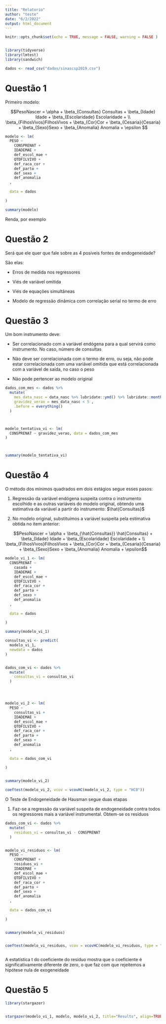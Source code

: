 ```yaml
---
title: "Relatorio"
author: "teste"
date: "6/2/2022"
output: html_document
---
```


```r
knitr::opts_chunk$set(echo = TRUE, message = FALSE, warning = FALSE )


library(tidyverse)
library(lmtest)
library(sandwich)


```

```r

dados <- read_csv("dados/sinascsp2019.csv")


```



# Questão 1

Primeiro modelo:

$$PesoNascer = \alpha + \beta_{Consultas} Consultas + \beta_{Idade} Idade + \beta_{Escolaridade} Escolaridade + \\ \beta_{FilhosVivos}FilhosVivos + \beta_{Cor}Cor + \beta_{Cesaria}{Cesaria} + \beta_{Sexo}Sexo + \beta_{Anomalia} Anomalia + \epsilon    $$


```r


modelo <- lm(
  PESO ~ 
    CONSPRENAT +
    IDADEMAE +
    def_escol_mae +
    QTDFILVIVO + 
    def_raca_cor +
    def_parto +
    def_sexo +
    def_anomalia
  ,
  
  data = dados
    
)

summary(modelo)


```

Renda, por exemplo



# Questão 2


Será que ele quer que fale sobre as 4 posíveis fontes de endogeneidade?

São elas:

- Erros de medida nos regressores

- Viés de variável omitida

- Viés de equações simultâneas

- Modelo de regressão dinâmica com correlação serial no termo de erro



# Questão 3


Um bom instrumento deve:

- Ser correlacionado com a variável endógena para a qual servirá como instrumento. No caso, número de consultas

- Não deve ser correlacionada com o termo de erro, ou seja, não pode estar correlacionada com uma variável omitida que está correlacionada com a variável de saída, no caso o peso

- Não pode pertencer ao modelo original





```r


dados_com_mes <- dados %>% 
  mutate(
    mes_data_nasc = data_nasc %>% lubridate::ymd() %>% lubridate::month(),
    gravidez_verao = mes_data_nasc < 5 ,
    .before = everything()
  ) 



modelo_tentativa_vi <- lm(
  CONSPRENAT ~ gravidez_verao, data = dados_com_mes
)



summary(modelo_tentativa_vi)


```


# Questão 4


O método dos mínimos quadrados em dois estágios segue esses pasos:

1. Regressão da variável endógena suspeita contra o instrumento escolhido e as outras variáveis do modelo original, obtendo uma estimativa da variável a partir do instrumento: $\hat{Consultas}$


2. No modelo original, substituímos a variável suspeita pela estimativa obtida no item anterior:

$$PesoNascer = \alpha + \beta_{\hat{Consultas}} \hat{Consultas} + \beta_{Idade} Idade + \beta_{Escolaridade} Escolaridade + \\ \beta_{FilhosVivos}FilhosVivos + \beta_{Cor}Cor + \beta_{Cesaria}{Cesaria} + \beta_{Sexo}Sexo + \beta_{Anomalia} Anomalia + \epsilon$$



```r

modelo_vi_1 <- lm(
  CONSPRENAT ~ 
    casada +
    IDADEMAE +
    def_escol_mae +
    QTDFILVIVO + 
    def_raca_cor +
    def_parto +
    def_sexo +
    def_anomalia
  ,
  
  data = dados
    
)

summary(modelo_vi_1)

consultas_vi <- predict(
  modelo_vi_1,
  newdata = dados
)


dados_com_vi <- dados %>% 
  mutate(
    consultas_vi = consultas_vi
  )




modelo_vi_2 <- lm(
  PESO ~ 
    consultas_vi +
    IDADEMAE +
    def_escol_mae +
    QTDFILVIVO + 
    def_raca_cor +
    def_parto +
    def_sexo +
    def_anomalia
  ,
  
  data = dados_com_vi
    
)


summary(modelo_vi_2)


```



```r

coeftest(modelo_vi_2, vcov = vcovHC(modelo_vi_2, type = "HC0"))


```

O Teste de Endogeneidade de Hausman segue duas etapas



1. Faz-se a regressão da variável suspeita de endogeneidade contra todos os regressores mais a variável instrumental. Obtem-se os resíduos


```r

dados_com_vi <- dados %>% 
  mutate(
    residuos_vi = consultas_vi - CONSPRENAT
  )


modelo_vi_residuos <- lm(
  PESO ~ 
    CONSPRENAT +
    residuos_vi +
    IDADEMAE +
    def_escol_mae +
    QTDFILVIVO + 
    def_raca_cor +
    def_parto +
    def_sexo +
    def_anomalia
  ,
  
  data = dados_com_vi
    
)


summary(modelo_vi_residuos)



```
```r

coeftest(modelo_vi_residuos, vcov = vcovHC(modelo_vi_residuos, type = "HC0"))



```


A estatística t do coeficiente do resíduo mostra que o coeficiente é significativamente diferente de zero, o que faz com que rejeitemos a hipótese nula de exogeneidade


# Questão 5


```r

library(stargazer)


stargazer(modelo_vi_1, modelo, modelo_vi_2, title="Results", align=TRUE, type = "html")


```






